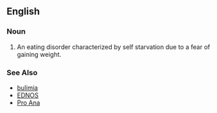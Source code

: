 ==English==
===Noun===

# An eating disorder characterized by self starvation due to a fear of gaining weight. 

===See Also===
*[[bulimia]]
*[[EDNOS]]
*[[Pro Ana]]